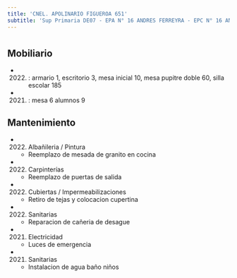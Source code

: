```yaml
---
title: 'CNEL. APOLINARIO FIGUEROA 651'
subtitle: 'Sup Primaria DE07 - EPA N° 16 ANDRES FERREYRA - EPC N° 16 ANDRES FERREYRA - JII N° 06/07° - CAIYJ CLUB CABALLITO'
---
```


#


## Mobiliario

*  (2022) : armario 1, escritorio 3, mesa inicial 10, mesa pupitre doble 60, silla escolar 185 

*  (2021) : mesa 6 alumnos 9 





## Mantenimiento

*  (2022) Albañileria / Pintura 
    + Reemplazo de mesada de granito en cocina

*  (2022) Carpinterías 
    + Reemplazo de puertas de salida

*  (2022) Cubiertas / Impermeabilizaciones 
    + Retiro de tejas y colocacion cupertina

*  (2022) Sanitarias 
    + Reparacion de cañeria de desague

*  (2021) Electricidad 
    + Luces de emergencia

*  (2021) Sanitarias 
    + Instalacion de agua baño niños



